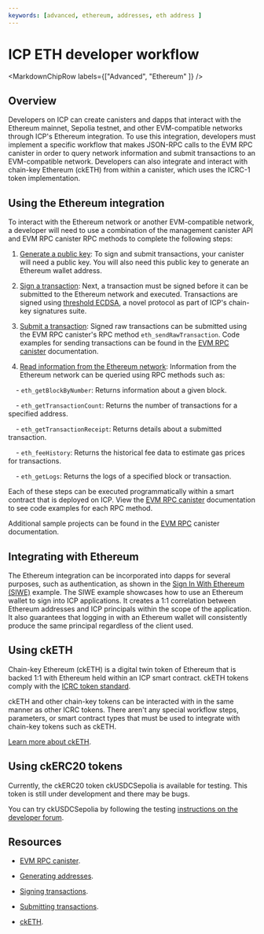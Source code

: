 ```yaml
---
keywords: [advanced, ethereum, addresses, eth address ]
---
```



# ICP ETH developer workflow

<MarkdownChipRow labels={["Advanced", "Ethereum" ]} />

## Overview

Developers on ICP can create canisters and dapps that interact with the Ethereum mainnet, Sepolia testnet, and other EVM-compatible networks through ICP's Ethereum integration. To use this integration, developers must implement a specific workflow that makes JSON-RPC calls to the EVM RPC canister in order to query network information and submit transactions to an EVM-compatible network. Developers can also integrate and interact with chain-key Ethereum (ckETH) from within a canister, which uses the ICRC-1 token implementation.

## Using the Ethereum integration

To interact with the Ethereum network or another EVM-compatible network, a developer will need to use a combination of the management canister API and EVM RPC canister RPC methods to complete the following steps:

1. [Generate a public key](/docs/current/developer-docs/multi-chain/generating-addresses): To sign and submit transactions, your canister will need a public key. You will also need this public key to generate an Ethereum wallet address.

2. [Sign a transaction](signing-transactions.mdx): Next, a transaction must be signed before it can be submitted to the Ethereum network and executed. Transactions are signed using [threshold ECDSA](/docs/current/references/t-ecdsa-how-it-works), a novel protocol as part of ICP's chain-key signatures suite.

3. [Submit a transaction](submit-transactions.mdx): Signed raw transactions can be submitted using the EVM RPC canister's RPC method `eth_sendRawTransaction`. Code examples for sending transactions can be found in the [EVM RPC canister](/docs/current/developer-docs/multi-chain/ethereum/evm-rpc/evm-rpc-canister) documentation.

4. [Read information from the Ethereum network](/docs/current/developer-docs/multi-chain/ethereum/evm-rpc/evm-rpc-canister): Information from the Ethereum network can be queried using RPC methods such as:

    - `eth_getBlockByNumber`: Returns information about a given block.

    - `eth_getTransactionCount`: Returns the number of transactions for a specified address.

    - `eth_getTransactionReceipt`: Returns details about a submitted transaction.

    - `eth_feeHistory`: Returns the historical fee data to estimate gas prices for transactions.

    - `eth_getLogs`: Returns the logs of a specified block or transaction.

Each of these steps can be executed programmatically within a smart contract that is deployed on ICP. View the [EVM RPC canister](/docs/current/developer-docs/multi-chain/ethereum/evm-rpc/evm-rpc-canister) documentation to see code examples for each RPC method.

Additional sample projects can be found in the [EVM RPC](../evm-rpc/samples.mdx) canister documentation.

## Integrating with Ethereum

The Ethereum integration can be incorporated into dapps for several purposes, such as authentication, as shown in the [Sign In With Ethereum (SIWE)](/docs/current/developer-docs/identity/authentication/siwe) example. The SIWE example showcases how to use an Ethereum wallet to sign into ICP applications. It creates a 1:1 correlation between Ethereum addresses and ICP principals within the scope of the application. It also guarantees that logging in with an Ethereum wallet will consistently produce the same principal regardless of the client used.

## Using ckETH

Chain-key Ethereum (ckETH) is a digital twin token of Ethereum that is backed 1:1 with Ethereum held within an ICP smart contract. ckETH tokens comply with the [ICRC token standard](/docs/current/developer-docs/multi-chain/ethereum/cketh/overview).

ckETH and other chain-key tokens can be interacted with in the same manner as other ICRC tokens. There aren't any special workflow steps, parameters, or smart contract types that must be used to integrate with chain-key tokens such as ckETH.

[Learn more about ckETH](/docs/current/developer-docs/multi-chain/ethereum/cketh/overview).

## Using ckERC20 tokens

Currently, the ckERC20 token ckUSDCSepolia is available for testing. This token is still under development and there may be bugs. 

You can try ckUSDCSepolia by following the testing [instructions on the developer forum](https://forum.dfinity.org/t/cketh-a-canister-issued-ether-twin-token-on-the-ic/22819/155).

## Resources

- [EVM RPC canister](/docs/current/developer-docs/multi-chain/ethereum/evm-rpc/evm-rpc-canister).

- [Generating addresses](/docs/current/developer-docs/multi-chain/generating-addresses).

- [Signing transactions](signing-transactions.mdx).

- [Submitting transactions](submit-transactions.mdx).

- [ckETH](/docs/current/developer-docs/multi-chain/ethereum/cketh/overview).
